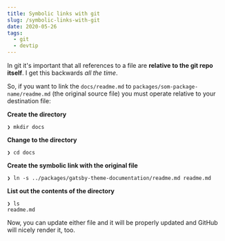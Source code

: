 ```yaml
---
title: Symbolic links with git
slug: /symbolic-links-with-git
date: 2020-05-26
tags:
  - git
  - devtip
---
```


In git it's important that all references to a file are **relative to the
git repo itself**. I get this backwards _all the time_.

So, if you want to link the `docs/readme.md` to
`packages/som-package-name/readme.md`
(the original source file) you must operate relative
to your destination file:

**Create the directory**

```
❯ mkdir docs
```

**Change to the directory**

```
❯ cd docs
```

**Create the symbolic link with the original file**

```
❯ ln -s ../packages/gatsby-theme-documentation/readme.md readme.md
```

**List out the contents of the directory**

```
❯ ls
readme.md
```

Now, you can update either file and it will be properly updated and GitHub
will nicely render it, too.
